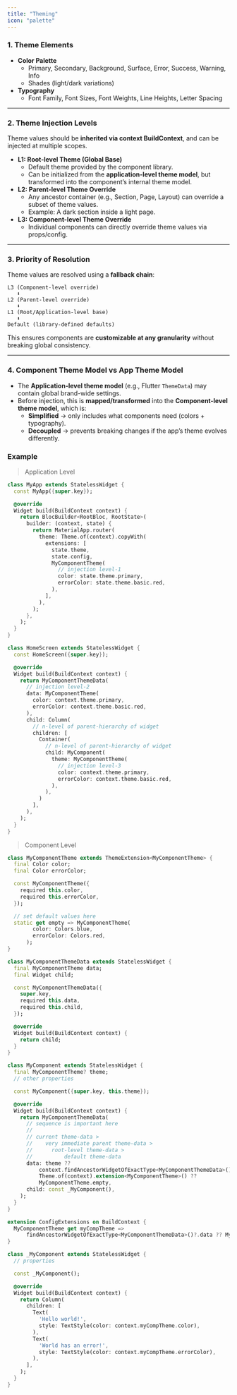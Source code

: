 ```yaml
---
title: "Theming"
icon: "palette"
---
```


### 1. **Theme Elements**

- **Color Palette**
  - Primary, Secondary, Background, Surface, Error, Success, Warning, Info
  - Shades (light/dark variations)
- **Typography**
  - Font Family, Font Sizes, Font Weights, Line Heights, Letter Spacing

---

### 2. **Theme Injection Levels**

Theme values should be **inherited via context BuildContext**, and can be injected at multiple scopes.

- **L1: Root-level Theme (Global Base)**
  - Default theme provided by the component library.
  - Can be initialized from the **application-level theme model**, but transformed into the component’s internal theme model.
- **L2: Parent-level Theme Override**
  - Any ancestor container (e.g., Section, Page, Layout) can override a subset of theme values.
  - Example: A dark section inside a light page.
- **L3: Component-level Theme Override**
  - Individual components can directly override theme values via props/config.

---

### 3. **Priority of Resolution**

Theme values are resolved using a **fallback chain**:

```
L3 (Component-level override)  
   ⬇  
L2 (Parent-level override)  
   ⬇  
L1 (Root/Application-level base)  
   ⬇  
Default (library-defined defaults)
```

This ensures components are **customizable at any granularity** without breaking global consistency.

---

### 4. **Component Theme Model vs App Theme Model**

- The **Application-level theme model** (e.g., Flutter `ThemeData`) may contain global brand-wide settings.
- Before injection, this is **mapped/transformed** into the **Component-level theme model**, which is:
  - **Simplified** → only includes what components need (colors \+ typography).
  - **Decoupled** → prevents breaking changes if the app’s theme evolves differently.

### Example

> Application Level

```dart
class MyApp extends StatelessWidget {
  const MyApp({super.key});

  @override
  Widget build(BuildContext context) {
    return BlocBuilder<RootBloc, RootState>(
      builder: (context, state) {
        return MaterialApp.router(
          theme: Theme.of(context).copyWith(
            extensions: [
              state.theme,
              state.config,
              MyComponentTheme(
                // injection level-1
                color: state.theme.primary,
                errorColor: state.theme.basic.red,
              ),
            ],
          ),
        );
      },
    );
  }
}

class HomeScreen extends StatelessWidget {
  const HomeScreen({super.key});

  @override
  Widget build(BuildContext context) {
    return MyComponentThemeData(
      // injection level-2
      data: MyComponentTheme(
        color: context.theme.primary,
        errorColor: context.theme.basic.red,
      ),
      child: Column(
        // n-level of parent-hierarchy of widget
        children: [
          Container(
            // n-level of parent-hierarchy of widget
            child: MyComponent(
              theme: MyComponentTheme(
                // injection level-3
                color: context.theme.primary,
                errorColor: context.theme.basic.red,
              ),
            ),
          )
        ],
      ),
    );
  }
}
```

> Component Level

```dart
class MyComponentTheme extends ThemeExtension<MyComponentTheme> {
  final Color color;
  final Color errorColor;

  const MyComponentTheme({
    required this.color,
    required this.errorColor,
  });

  // set default values here
  static get empty => MyComponentTheme(
        color: Colors.blue,
        errorColor: Colors.red,
      );
}

class MyComponentThemeData extends StatelessWidget {
  final MyComponentTheme data;
  final Widget child;

  const MyComponentThemeData({
    super.key,
    required this.data,
    required this.child,
  });

  @override
  Widget build(BuildContext context) {
    return child;
  }
}

class MyComponent extends StatelessWidget {
  final MyComponentTheme? theme;
  // other properties

  const MyComponent({super.key, this.theme});

  @override
  Widget build(BuildContext context) {
    return MyComponentThemeData(
      // sequence is important here
      //
      // current theme-data >
      //    very immediate parent theme-data >
      //      root-level theme-data >
      //          default theme-data
      data: theme ??
          context.findAncestorWidgetOfExactType<MyComponentThemeData>()?.data ??
          Theme.of(context).extension<MyComponentTheme>() ??
          MyComponentTheme.empty,
      child: const _MyComponent(),
    );
  }
}

extension ConfigExtensions on BuildContext {
  MyComponentTheme get myCompTheme =>
      findAncestorWidgetOfExactType<MyComponentThemeData>()?.data ?? MyComponentTheme.empty;
}

class _MyComponent extends StatelessWidget {
  // properties

  const _MyComponent();

  @override
  Widget build(BuildContext context) {
    return Column(
      children: [
        Text(
          'Hello world!',
          style: TextStyle(color: context.myCompTheme.color),
        ),
        Text(
          'World has an error!',
          style: TextStyle(color: context.myCompTheme.errorColor),
        ),
      ],
    );
  }
}
```